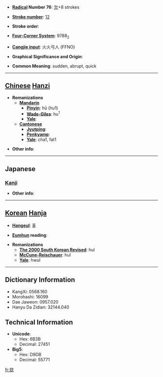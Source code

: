 * '''[[Wiktionary:Chinese radical index| Radical]] Number 76''': [[Wiktionary:Chinese radical index 欠|欠]]+8 strokes

* '''[[Wiktionary:Chinese total strokes index|Stroke number]]''': [[Wiktionary:Chinese total strokes index 12|12]]

* '''Stroke order''': 

* '''[[Wiktionary:Chinese four corner index|Four-Corner System]]''': 9788<sub>2</sub>

* '''[[Wiktionary:Chinese Cangjie index|Cangjie input]]''': 火火弓人 (FFNO)

* '''Graphical Significance and Origin''': 

* '''Common Meaning''': sudden, abrupt, quick

----

== [[Chinese]] [[Hanzi]] ==

* '''Romanizations'''
** '''[[Mandarin]]'''
*** '''[[Pinyin]]''': hū (hu1)
*** '''[[Wade-Giles]]''': hu<sup>1</sup>
*** '''[[Yale]]''': 
** '''[[Cantonese]]'''
*** '''[[Jyutping]]''':
*** '''[[Penkyamp]]''': 
*** '''[[Yale]]''': cha1, fat1

* '''Other info''': 

----

==Japanese==
===[[Kanji]]===
{{kanji|on readings=[[くつ]] (kutsu), [[くち]] (kuchi)
|kun readings=
}}

* '''Other info''':  

----

== [[Korean]] [[Hanja]] ==

* '''[[Hangeul]]''': 훌

* '''[[Eumhun]] reading''': 

* '''Romanizations'''
** '''[[The 2000 South Korean Revised Romanization|The 2000 South Korean Revised]]''': hul
** '''[[McCune-Reischauer]]''': hul
** '''[[Yale]]''': hwul

----

== Dictionary Information ==

* KangXi: 0568.160
* Morohashi: 16099
* Dae Jaweon: 0957.020
* Hanyu Da Zidian: 32144.040

== Technical Information ==

* '''Unicode''':
** Hex: 6B3B
** Decimal: 27451
* '''Big5''':
** Hex: D9DB
** Decimal: 55771

[[fr:欻]]